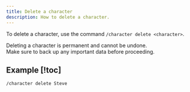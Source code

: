 ```yaml
---
title: Delete a character
description: How to delete a character.
---
```


To delete a character, use the command `/character delete <character>`.

<Callout type="error">

Deleting a character is permanent and cannot be undone.  
 Make sure to back up any important data before proceeding.

</Callout>

## Example [!toc]

```
/character delete Steve
```

